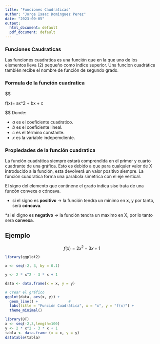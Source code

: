 ---
title: "Funciones Caudraticas"
author: "Jorge Isaac Dominguez Perez"
date: "2023-09-05"
output:
  html_document: default
  pdf_document: default
---


### Funciones Caudraticas

Las funciones cuadratica es una función que en la que uno de los elementos lleva (2) pequeño como indice superior. Una funcion cuadrática también recibe el nombre de función de segundo grado.

### Formula de la función cuadratica

$$

f(x)= ax^2 + bx + c

$$
Donde: 

* *a* es el coeficiente cuadratico.
* *b* es el coeficiente lineal.
* *c* es el término constante.
* *x* es la variable indepemdiente.

### Propiedades de la función cuadratica

La función cuadrática siempre estará comprendida en el primer y cuarto cuadrante de una gráfica. Esto es debido a que para cualquier valor de X introducido a la función, esta devolverá un valor positivo siempre.
La función cuadratica forma una parabola simetrica con el eje vertical.

El signo del elemento que continene el grado indica sise trata de una funcón convexa o cóncava.

* si el signo es **positivo** -> la función tendra un minimo en **x**, y por tanto, será **cóncava**.

*si el digno es **negativo** -> la función tendra un maximo en X, por lo tanto sera **convexa**.

## Ejemplo
$$
f(x)=2x^2-3x+1
$$

```{r}
library(ggplot2)

x <- seq(-2, 3, by = 0.1)  

y <- 2 * x^2 - 3 * x + 1

data <- data.frame(x = x, y = y)

# Crear el gráfico
ggplot(data, aes(x, y)) +
  geom_line() +              # 
  labs(title = "Función Cuadrática", x = "x", y = "f(x)") +
  theme_minimal()            

```

```{r}

library(DT)
x <- seq(-2,3,length=100)
y <- 2 * x^2 - 3 * x + 1
tabla <- data.frame (x = x, y = y)
datatable(tabla)
```




